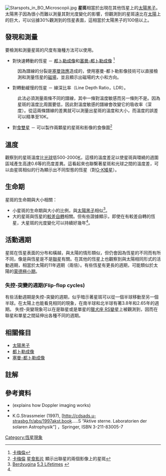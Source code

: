 [[File:Starspots_in_BO_Microscopii.jpg|thumb]]
'''星斑'''相當於出現在其他恆星上的[[太陽黑子|太陽黑子]]。太陽黑子因為很小而難以測量其對光度變化的影響，但觀測到的星斑遠比在[[太陽|太陽]]上的巨大，可以佔據30%觀測到的恆星表面，這相當於太陽黑子的100倍以上。

== 發現和測量 ==
要檢測和測量星斑的尺度有幾種方法可以使用。
*對快速轉動的恆星 － [[都卜勒成像|都卜勒成像]]和[[塞曼-都卜勒成像|塞曼-都卜勒成像]] <ref>[[#Cameron|卡梅倫]]</ref>
:因為譜線的分裂是[[塞曼效應|塞曼效應]]造成的，使用塞曼-都卜勒影像技術可以直接檢測和測量恆星的[[磁場|磁場]]，並且顯示出磁場的大小和方向。
*對轉動緩慢的恆星 － 線深比率（Line Depth Ratio，LDR）。
:此法必須測量兩條不同的譜線，其中一條對溫度敏感而另一條則不是。因為星斑的溫度比周圍要低，因此對溫度敏感的譜線會改變它的吸收率（深度）。從這兩條譜線的差異就可以測量出星斑的溫度和大小，而溫度的誤差可以精準至10K。
*對[[聯星#食雙星|食雙星]] － 可以製作兩顆星的星斑和影像的食像圖<ref>[[#Cameron|卡梅倫]] [http://star-www.st-and.ac.uk/~acc4/coolpages/movies.html 星食影片] {{Wayback|url=http://star-www.st-and.ac.uk/~acc4/coolpages/movies.html |date=20120211094054 }}顯示出聯星的兩個影像上的星斑</ref>

== 溫度 ==
觀察到的星斑溫度比[[光球|光球]]低500-2000[[熱力學溫標|K]]，這樣的溫度差足以使星斑與環繞的週圍區域產生高達0.6等的亮度差異。這看起來也聯繫著星斑和光球之間的溫度差，可以由星斑相似的行為顯示出不同型態的恆星（對[[恆星分類#G型|G-K矮星]]）。 

== 生命期 ==
星斑的生命期與大小相關：
*小星斑的生命期與大小的比例，與[[太陽黑子|太陽黑子]]相似<ref name="B53">[[#Berdyugina|Berdyugina]] [http://solarphysics.livingreviews.org/Articles/lrsp-2005-8/articlesu22.html#x30-270005.3 5.3 Lifetimes] {{Wayback|url=http://solarphysics.livingreviews.org/Articles/lrsp-2005-8/articlesu22.html#x30-270005.3 |date=20160303174739 }}</ref>。
*大的星斑與恆星的[[較差自轉|較差自轉]]相關。但有些證據顯示，即使在有較差自轉的恆星，大星斑的光度變化可以持續好幾年<ref name="B53"/>。

== 活動週期 ==
星斑在恆星表面的分布和橫越，與太陽的情形類似，但仍會因為恆星的不同而有所不同，像是與恆星是不是[[聯星|聯星]]有關。在其他的恆星上也觀察到與太陽相同形式的活動週期，相當於太陽的11年週期（兩倍）。有些恆星有更長的週期，可能類似於太陽的[[蒙德極小期|蒙德極小期]]。

=== 失控-突變的週期(Flip-flop cycles) ===
有些活動週期是失控-突變的週期，似乎暗示著星斑可以從一個半球移動至另一個半球。在太陽上也能看見相同的現象，在南半球和北半球有著3.8年和2.65年的週期。
失控-突變現象可以在是聯星或是單星的[[獵犬座_RS變星|獵犬座 RS變星]]上被觀測到，因而在聯星和單星之間延伸出各種不同的週期。

== 相關條目 ==
*[[太陽黑子|太陽黑子]]
*[[都卜勒成像|都卜勒成像]]
*[[塞曼-都卜勒成像|塞曼-都卜勒成像]]

== 註解 ==
{{Reflist}}

== 參考資料 == 
{{refbegin}}
*<cite id="Cameron">{{cite web |last=Cameron |first=Andrew Collier |publisher=[[University_of_St_Andrews|University of St Andrews]] |title=Mapping starspots and magnetic fields on cool stars |url=http://star-www.st-and.ac.uk/~acc4/coolpages/imaging.html |accessdate=2008-08-28 |archive-date=2019-05-30 |archive-url=https://web.archive.org/web/20190530090452/http://star-www.st-and.ac.uk/~acc4/coolpages/imaging.html |dead-url=no }}</cite> (explains how Doppler imaging works)
*<cite id="Berdyugina">{{cite journal |last=Berdyugina |first=Svetlana V. |year=2005 |publisher=Institute of Astronomy ETHZ, [[Max_Planck_Society|Max Planck Society]] |title=Starspots: A Key to the Stellar Dynamo |url=http://www.livingreviews.org/lrsp-2005-8 |journal=Living Reviews in Solar Physics |volume=2 |issue=8 |accessdate=2008-08-28 |archive-date=2019-12-13 |archive-url=https://web.archive.org/web/20191213080959/http://www.livingreviews.org/lrsp-2005-8 |dead-url=yes }}</cite>
* K.G.Strassmeier (1997), [http://cdsads.u-strasbg.fr/abs/1997akst.book.....S “Aktive sterne. Laboratorien der solaren Astrophysik”] {{Wayback|url=http://cdsads.u-strasbg.fr/abs/1997akst.book.....S |date=20120207050447 }}，Springer, ISBN 3-211-83005-7
{{refend}}

[[Category:恆星現象|Category:恆星現象]]